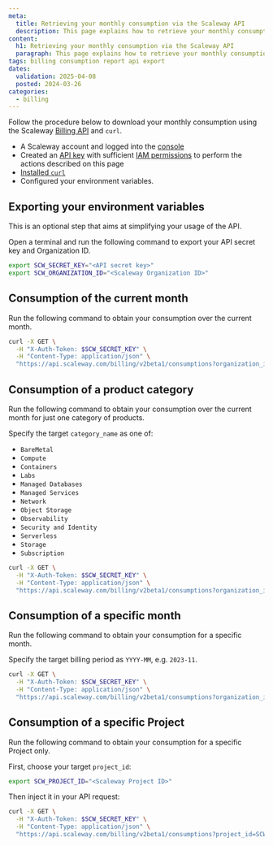 ```yaml
---
meta:
  title: Retrieving your monthly consumption via the Scaleway API
  description: This page explains how to retrieve your monthly consumption via the Scaleway API
content:
  h1: Retrieving your monthly consumption via the Scaleway API
  paragraph: This page explains how to retrieve your monthly consumption via the Scaleway API
tags: billing consumption report api export
dates:
  validation: 2025-04-08
  posted: 2024-03-26
categories:
  - billing
---
```



Follow the procedure below to download your monthly consumption using the Scaleway [Billing API](https://www.scaleway.com/en/developers/api/billing/#path-consumption-get-monthly-consumption) and `curl`.

<Requirements />

- A Scaleway account and logged into the [console](https://console.scaleway.com/organization)
- Created an [API key](/iam/how-to/create-api-keys/) with sufficient [IAM permissions](/iam/reference-content/permission-sets/) to perform the actions described on this page
- [Installed `curl`](https://curl.se/download.html)
- Configured your environment variables.

## Exporting your environment variables

   <Message type="note">
   This is an optional step that aims at simplifying your usage of the API.
   </Message>

Open a terminal and run the following command to export your API secret key and Organization ID.

   ```bash
   export SCW_SECRET_KEY="<API secret key>"
   export SCW_ORGANIZATION_ID="<Scaleway Organization ID>"
   ```

## Consumption of the current month

Run the following command to obtain your consumption over the current month.

   ```bash
   curl -X GET \
     -H "X-Auth-Token: $SCW_SECRET_KEY" \
     -H "Content-Type: application/json" \
     "https://api.scaleway.com/billing/v2beta1/consumptions?organization_id=$SCW_ORGANIZATION_ID"
   ```

## Consumption of a product category

Run the following command to obtain your consumption over the current month for just one category of products.

   Specify the target `category_name` as one of:

   - `BareMetal`
   - `Compute`
   - `Containers`
   - `Labs`
   - `Managed Databases`
   - `Managed Services`
   - `Network`
   - `Object Storage`
   - `Observability`
   - `Security and Identity`
   - `Serverless`
   - `Storage`
   - `Subscription`

   ```bash
   curl -X GET \
     -H "X-Auth-Token: $SCW_SECRET_KEY" \
     -H "Content-Type: application/json" \
     "https://api.scaleway.com/billing/v2beta1/consumptions?organization_id=$SCW_ORGANIZATION_ID&category_name=Compute"
   ```

## Consumption of a specific month

Run the following command to obtain your consumption for a specific month.

   Specify the target billing period as `YYYY-MM`, e.g. `2023-11`.

   ```bash
   curl -X GET \
     -H "X-Auth-Token: $SCW_SECRET_KEY" \
     -H "Content-Type: application/json" \
     "https://api.scaleway.com/billing/v2beta1/consumptions?organization_id=$SCW_ORGANIZATION_ID&billing_period=2023-11"
   ```

## Consumption of a specific Project

Run the following command to obtain your consumption for a specific Project only.

   First, choose your target `project_id`:

   ```bash
   export SCW_PROJECT_ID="<Scaleway Project ID>"
   ```

   Then inject it in your API request:

   ```bash
   curl -X GET \
     -H "X-Auth-Token: $SCW_SECRET_KEY" \
     -H "Content-Type: application/json" \
     "https://api.scaleway.com/billing/v2beta1/consumptions?project_id=SCW_PROJECT_ID"
   ```